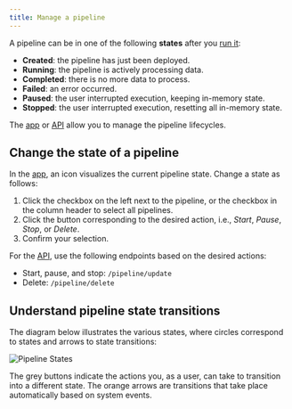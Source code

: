 ```yaml
---
title: Manage a pipeline
---
```


A pipeline can be in one of the following **states** after you [run
it](/guides/basic-usage/run-pipelines):

- **Created**: the pipeline has just been deployed.
- **Running**: the pipeline is actively processing data.
- **Completed**: there is no more data to process.
- **Failed**: an error occurred.
- **Paused**: the user interrupted execution, keeping in-memory state.
- **Stopped**: the user interrupted execution, resetting all in-memory state.

The [app](https://app.tenzir.com/) or [API](/reference/node/api) allow
you to manage the pipeline lifecycles.

## Change the state of a pipeline

In the [app](https://app.tenzir.com/overview), an icon visualizes the current
pipeline state. Change a state as follows:


<Steps>

1. Click the checkbox on the left next to the pipeline, or the checkbox in the
   column header to select all pipelines.
1. Click the button corresponding to the desired action, i.e., _Start_, _Pause_,
   _Stop_, or _Delete_.
1. Confirm your selection.

</Steps>

For the [API](/reference/node/api), use the following endpoints based on
the desired actions:

- Start, pause, and stop: `/pipeline/update`
- Delete: `/pipeline/delete`

## Understand pipeline state transitions

The diagram below illustrates the various states, where circles correspond to
states and arrows to state transitions:

![Pipeline States](manage-a-pipeline/pipeline-states.svg)

The grey buttons indicate the actions you, as a user, can take to transition
into a different state. The orange arrows are transitions that take place
automatically based on system events.
